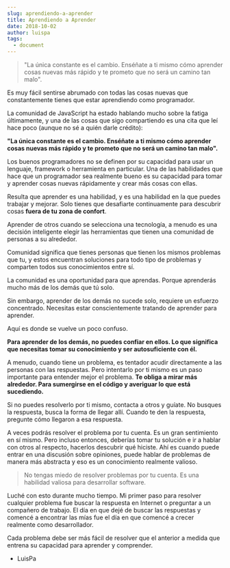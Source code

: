 ```yaml
---
slug: aprendiendo-a-aprender
title: Aprendiendo a Aprender
date: 2018-10-02
author: luispa
tags:
  - document
---
```

> "La única constante es el cambio. Enséñate a ti mismo cómo aprender cosas nuevas más rápido y te prometo que no será un camino tan malo".

Es muy fácil sentirse abrumado con todas las cosas nuevas que constantemente tienes que estar aprendiendo como programador.

La comunidad de JavaScript ha estado hablando mucho sobre la fatiga últimamente, y una de las cosas que sigo compartiendo es una cita que leí hace poco (aunque no sé a quién darle crédito):

**"La única constante es el cambio. Enséñate a ti mismo cómo aprender cosas nuevas más rápido y te prometo que no será un camino tan malo".**

Los buenos programadores no se definen por su capacidad para usar un lenguaje, framework o herramienta en particular. Una de las habilidades que hace que un programador sea realmente bueno es su capacidad para tomar y aprender cosas nuevas rápidamente y crear más cosas con ellas.

Resulta que aprender es una habilidad, y es una habilidad en la que puedes trabajar y mejorar. Solo tienes que desafiarte continuamente para descubrir cosas **fuera de tu zona de confort**.

Aprender de otros cuando se selecciona una tecnología, a menudo es una decisión inteligente elegir las herramientas que tienen una comunidad de personas a su alrededor.

Comunidad significa que tienes personas que tienen los mismos problemas que tu,  y estos encuentran soluciones para todo tipo de problemas y comparten todos sus conocimientos entre sí.

La comunidad es una oportunidad para que aprendas. Porque aprenderás mucho más de los demás que tú solo.

Sin embargo, aprender de los demás no sucede solo, requiere un esfuerzo concentrado. Necesitas estar conscientemente tratando de aprender para aprender.

Aquí es donde se vuelve un poco confuso.

**Para aprender de los demás, no puedes confiar en ellos. Lo que significa que necesitas tomar su conocimiento y ser autosuficiente con él.**

A menudo, cuando tiene un problema, es tentador acudir directamente a las personas con las respuestas. Pero intentarlo por ti mismo es un paso importante para entender mejor el problema. **Te obliga a mirar más alrededor. Para sumergirse en el código y averiguar lo que está sucediendo.**

Si no puedes resolverlo por ti mismo, contacta a otros y guíate. No busques la respuesta, busca la forma de llegar allí. Cuando te den la respuesta, pregunte cómo llegaron a esa respuesta.

A veces podrás resolver el problema por tu cuenta. Es un gran sentimiento en sí mismo. Pero incluso entonces, deberías tomar tu solución e ir a hablar con otros al respecto, hacerlos descubrir qué hiciste. Ahí es cuando puede entrar en una discusión sobre opiniones, puede hablar de problemas de manera más abstracta y eso es un conocimiento realmente valioso.

> No tengas miedo de resolver problemas por tu cuenta. Es una habilidad valiosa para desarrollar software.

Luché con esto durante mucho tiempo. Mi primer paso para resolver cualquier problema fue buscar la respuesta en Internet o preguntar a un compañero de trabajo.  El día en que dejé de buscar las respuestas y comencé a encontrar las mías fue el día en que comencé a crecer realmente como desarrollador.

Cada problema debe ser más fácil de resolver que el anterior a medida que entrena su capacidad para aprender y comprender.



- LuisPa